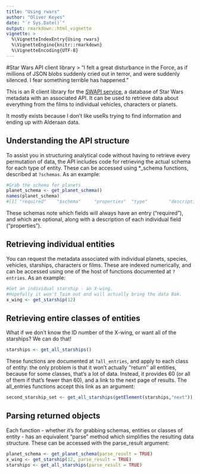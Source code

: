 ```yaml
---
title: "Using rwars"
author: "Oliver Keyes"
date: "`r Sys.Date()`"
output: rmarkdown::html_vignette
vignette: >
  %\VignetteIndexEntry{Using rwars}
  %\VignetteEngine{knitr::rmarkdown}
  %\VignetteEncoding{UTF-8}
---
```


#Star Wars API client library
> "I felt a great disturbance in the Force, as if millions of JSON blobs suddenly cried out in terror, and were suddenly silenced. I fear something terrible has happened."

This is an R client library for the [SWAPI service](http://swapi.co/), a database of Star Wars metadata with an associated API. It can be used to retrieve data about everything from the films to individual vehicles, characters or planets.

It mostly exists because I don't like useRs trying to find information and ending up with Alderaan data.

## Understanding the API structure
To assist you in structuring analytical code without having to retrieve every permutation of data,
the API includes code for retrieving the actual schema for each type of entity. These can be accessed
using *\_schema functions, described at <code>?schemas</code>. As an example:

```r
#Grab the schema for planets
planet_schema <- get_planet_schema()
names(planet_schema)
#[1] "required"    "$schema"     "properties"  "type"        "description" "title" 
```

These schemas note which fields will always have an entry ("required"), and which are optional, along with
a description of each individual field ("properties").

## Retrieving individual entities
You can request the metadata associated with individual planets, species, vehicles, starships, characters or films. These are indexed numerically, and can be accessed using one of the host of functions documented at <code>?entries</code>. As an example:

```r
#Get an individual starship - an X-wing.
#Hopefully it won't Taim out and will actually bring the data Bak.
x_wing <- get_starship(12)
```

## Retrieving entire classes of entities
What if we don't know the ID number of the X-wing, or want all of the starships? We can do that!

```r
starships <- get_all_starships()
```

These functions are documented at <code>?all\_entries</code>, and apply to each class of entity: the only problem is that it won't actually ''return'' all entities, because for some classes, that's a lot of data. Instead, it provides 60 (or all of them if that's fewer than 60), and a link to the next page of results. The all\_entries functions accept this link as an argument:

```r
second_starship_set <- get_all_starships(getElement(starships,"next"))
```

## Parsing returned objects
Each function - whether it's for grabbing schemas, entities or classes of entity - has an equivalent
"parse" method which simplifies the resulting data structure. These can be accessed with the parse_result
argument:

```r
planet_schema <- get_planet_schema(parse_result = TRUE)
x_wing <- get_starship(12, parse_result = TRUE)
starships <- get_all_starships(parse_result = TRUE)
```
